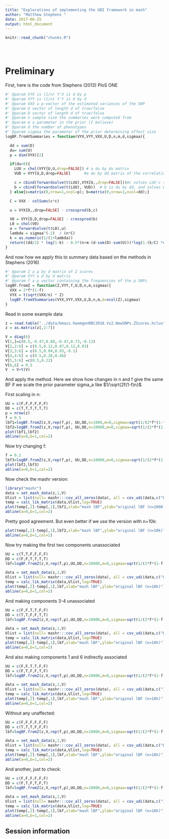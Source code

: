 ```yaml
---
title: "Explorations of implementing the UDI framework in mash"
author: "Matthew Stephens "
date: 2017-06-25
output: html_document
---
```


<!-- The file analysis/chunks.R contains chunks that define default settings
shared across the workflowr files. -->
```r
knitr::read_chunk("chunks.R")
```

<!-- Update knitr chunk options -->
```r
```

<!-- Insert the date the file was last updated -->
```r
```

<!-- Insert the code version (Git commit SHA1) if Git repository exists and R
 package git2r is installed -->
```r
```


# Preliminary

First, here is the code from Stephens (2013) PloS ONE

```r
#' @param VYX is (1/n) Y'X is d by p
#' @param VYY is (1/n) Y'Y is d by d
#' @param VXX a p-vector of the estimated variances of the SNP
#' @param U vector of length d of true/false
#' @param D vector of length d of true/false
#' @param n sample size the summaries were computed from
#' @param m a parameter in the prior (I believe)
#' @param d the number of phenotypes
#' @param sigmaa the parameter of the prior determining effect size
logBF.fromVSummaries = function(VYX,VYY,VXX,U,D,n,m,d,sigmaa){

  dd = sum(D)
  du= sum(U)
  p = dim(VYX)[2]

  if(du>0){
    LUU = chol(VYY[U,U,drop=FALSE]) # a du by du matrix
    VUD = VYY[U,D,drop=FALSE]      #a du by dd matrix of the correlations of Yu with Yd

    c = cbind(forwardsolve(t(LUU),VYX[U,,drop=FALSE]))#c solves LUU'c = phiU, c is a du by p matrix
    b = cbind(forwardsolve(t(LUU), VUD))  # b is du by dd, and solves LUU' b = VUD, so b'b = VUD' LUU^-1 LUU'^-1 VUD = VUD' (LUU'LUU)^-1 VUD = VUD'VYYU^-1 VUD
  } else{c=matrix(0,nrow=1,ncol=p); b=matrix(0,nrow=1,ncol=dd);}

  C = VXX - colSums(c*c)

  u = VYX[D,,drop=FALSE] - crossprod(b,c)

  V0 = VYY[D,D,drop=FALSE] - crossprod(b)
  L0 = chol(V0)
  a = forwardsolve(t(L0),u)
  lambda = sigmaa^(-2)  / (n*C)
  k = as.numeric(1/(1+lambda))
  return((dd/2) * log(1-k) - 0.5*(n+m-(d-sum(D)-sum(U)))*log(1-(k/C) *colSums(a*a)))
}
```

And now how we apply this to summary data based on the
methods in Stephens (2016)
```r
#' @param Z a p by d matrix of Z scores
#' @param VYY a d by d matrix 
#' @param f a p vector containing the frequencies of the p SNPs
logBF.fromZ = function(Z,VYY,f,U,D,n,m,sigmaa){
  VXX = 2*f*(1-f)
  VYX = t(sqrt(VXX/n) * Z)
  logBF.fromVSummaries(VYX,VYY,VXX,U,D,n,m,d=ncol(Z),sigmaa)
}


```

Read in some example data
```r
z = read.table("../data/bmass.HaemgenRBC2016.Vs2.NewSNPs.ZScores.hclust.vs1.txt",header=TRUE)
z = as.matrix(z[,2:7])

V = diag(6)
V[1,]=c(0.5,-0.47,0.80,-0.47,0.73,-0.13)
V[2,2:6] = c(0.5,0.12,0.87,0.12,0.03)
V[3,3:6] = c(0.5,0.04,0.93,-0.1)
V[4,4:6] = c(0.5,0.20,0.46)
V[5,5:6] =c(0.5,0.22)
V[6,6] = 0.5
V  = V+t(V)
```

And apply the method. Here we show how changes in n and f 
give the same BF if we scale the prior parameter sigma_a
like $1/\sqrt{2f(1-f)n}$.

First scaling in n:
```r
UU = c(F,F,F,F,F,F)
DD = c(T,T,T,T,T,T)
p = nrow(z)
f = 0.5
lbf1=logBF.fromZ(z,V,rep(f,p), UU,DD,n=1000,m=0,sigmaa=sqrt(1/(2*f*(1-f)*1000)))
lbf2=logBF.fromZ(z,V,rep(f,p), UU,DD,n=10000,m=0,sigmaa=sqrt(1/(2*f*(1-f)*10000)))
plot(lbf1,lbf2)
abline(a=0,b=1,col=2)
```

Now try changing f:
```r
f = 0.2
lbf3=logBF.fromZ(z,V,rep(f,p), UU,DD,n=10000,m=0,sigmaa=sqrt(1/(2*f*(1-f)*10000)))
plot(lbf2,lbf3)
abline(a=0,b=1,col=2)
```

Now check the mashr version:
```r
library("mashr")
data = set_mash_data(z,1,V)
Ulist = list(null= mashr:::cov_all_zeros(data), all = cov_udi(data,c("D","D","D","D","D","D")))
temp = calc_lik_matrix(data,Ulist,log=TRUE)
plot(temp[,2]-temp[,1],lbf1,xlab="mash lBF",ylab="original lBF (n=1000)")
abline(a=0,b=1,col=2)
```
Pretty good agreement. But even better if we use the version
with n=10k:
```r
plot(temp[,2]-temp[,1],lbf2,xlab="mash lBF",ylab="original lBF (n=10k)")
abline(a=0,b=1,col=2)
```

Now try making the first two components unassociated
```r
UU = c(T,T,F,F,F,F)
DD = c(F,F,T,T,T,T)
lbf=logBF.fromZ(z,V,rep(f,p),UU,DD,n=10000,m=0,sigmaa=sqrt(1/(2*f*(1-f)*10000)))

data = set_mash_data(z,1,V)
Ulist = list(null= mashr:::cov_all_zeros(data), all = cov_udi(data,c("U","U","D","D","D","D")))
temp = calc_lik_matrix(data,Ulist,log=TRUE)
plot(temp[,2]-temp[,1],lbf,xlab="mash lBF",ylab="original lBF (n=10k)")
abline(a=0,b=1,col=2)
```

And making components 3-4 unassociated
```r
UU = c(F,F,T,T,F,F)
DD = c(T,T,F,F,T,T)
lbf=logBF.fromZ(z,V,rep(f,p),UU,DD,n=10000,m=0,sigmaa=sqrt(1/(2*f*(1-f)*10000)))

data = set_mash_data(z,1,V)
Ulist = list(null= mashr:::cov_all_zeros(data), all = cov_udi(data,c("D","D","U","U","D","D")))
temp = calc_lik_matrix(data,Ulist,log=TRUE)
plot(temp[,2]-temp[,1],lbf,xlab="mash lBF",ylab="original lBF (n=10k)")
abline(a=0,b=1,col=2)
```


And also making components 1 and 6 indirectly associated
```r
UU = c(F,F,T,T,F,F)
DD = c(F,T,F,F,T,F)
lbf=logBF.fromZ(z,V,rep(f,p),UU,DD,n=10000,m=0,sigmaa=sqrt(1/(2*f*(1-f)*10000)))

data = set_mash_data(z,1,V)
Ulist = list(null= mashr:::cov_all_zeros(data), all = cov_udi(data,c("I","D","U","U","D","I")))
temp = calc_lik_matrix(data,Ulist,log=TRUE)
plot(temp[,2]-temp[,1],lbf,xlab="mash lBF",ylab="original lBF (n=10k)")
abline(a=0,b=1,col=2)
```


Without any unaffected:
```r
UU = c(F,F,F,F,F,F)
DD = c(T,T,T,F,F,F)
lbf=logBF.fromZ(z,V,rep(f,p),UU,DD,n=10000,m=0,sigmaa=sqrt(1/(2*f*(1-f)*10000)))

data = set_mash_data(z,1,V)
Ulist = list(null= mashr:::cov_all_zeros(data), all = cov_udi(data,c("D","D","D","I","I","I")))
temp = calc_lik_matrix(data,Ulist,log=TRUE)
plot(temp[,2]-temp[,1],lbf,xlab="mash lBF",ylab="original lBF (n=10k)")
abline(a=0,b=1,col=2)
```

And another, just to check:
```r
UU = c(F,F,F,F,F,F)
DD = c(F,T,F,T,F,T)
lbf=logBF.fromZ(z,V,rep(f,p),UU,DD,n=10000,m=0,sigmaa=sqrt(1/(2*f*(1-f)*10000)))

data = set_mash_data(z,1,V)
Ulist = list(null= mashr:::cov_all_zeros(data), all = cov_udi(data,c("I","D","I","D","I","D")))
temp = calc_lik_matrix(data,Ulist,log=TRUE)
plot(temp[,2]-temp[,1],lbf,xlab="mash lBF",ylab="original lBF (n=10k)")
abline(a=0,b=1,col=2)
```



## Session information

<!-- Insert the session information into the document -->
```r
```
